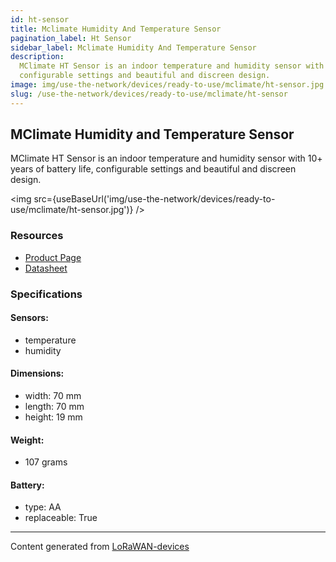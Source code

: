 ```yaml
---
id: ht-sensor
title: Mclimate Humidity And Temperature Sensor
pagination_label: Ht Sensor
sidebar_label: Mclimate Humidity And Temperature Sensor
description:
  MClimate HT Sensor is an indoor temperature and humidity sensor with 10+ years of battery life,
  configurable settings and beautiful and discreen design.
image: img/use-the-network/devices/ready-to-use/mclimate/ht-sensor.jpg
slug: /use-the-network/devices/ready-to-use/mclimate/ht-sensor
---
```



## MClimate Humidity and Temperature Sensor

MClimate HT Sensor is an indoor temperature and humidity sensor with 10+ years of battery life,
configurable settings and beautiful and discreen design.

<img src={useBaseUrl('img/use-the-network/devices/ready-to-use/mclimate/ht-sensor.jpg')} />

### Resources

- [Product Page](https://mclimate.bit.ai/docs/view/fVqYnMSrbXBt3MZa)
- [Datasheet](https://d19bjv63x2j8ah.cloudfront.net/v2/22667/contents/UmkvtxIzRIUT2Td8/mclimate-ht-lorawan-datasheet-en.pdf)

### Specifications

#### Sensors:

- temperature
- humidity

#### Dimensions:

- width: 70 mm
- length: 70 mm
- height: 19 mm

#### Weight:

- 107 grams

#### Battery:

- type: AA
- replaceable: True

---

Content generated from [LoRaWAN-devices](https://github.com/TheThingsNetwork/lorawan-devices)
